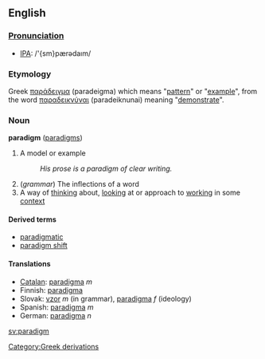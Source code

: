 {{wikipedia}}
==English==
===[[Pronunciation]]===
*[[w:International Phonetic Alphabet|IPA]]: /'{sm}pær&#477;da&#305;m/
===Etymology===
Greek [[παράδειγμα]] (paradeigma) which means "[[pattern]]" or "[[example]]", from the word [[παραδεικνύναι]] (paradeiknunai) meaning "[[demonstrate]]".

=== Noun ===
'''paradigm''' ([[paradigms]])

# A model or example
#: ''His prose is a paradigm of clear writing.''
# (''grammar'') The inflections of a word
#A way of [[think]]ing about, [[look]]ing at or approach to [[work]]ing in some [[context]]

====Derived terms====
*[[paradigmatic]]
*[[paradigm shift]]

====Translations====
*[[Catalan]]: [[paradigma]] ''m''
*Finnish: [[paradigma]]
*Slovak: [[vzor]] ''m'' (in grammar), [[paradigma]] ''f'' (ideology)
*Spanish: [[paradigma]] ''m''
*German: [[paradigma]] ''n''

[[sv:paradigm]]
[[Category:Greek derivations]]